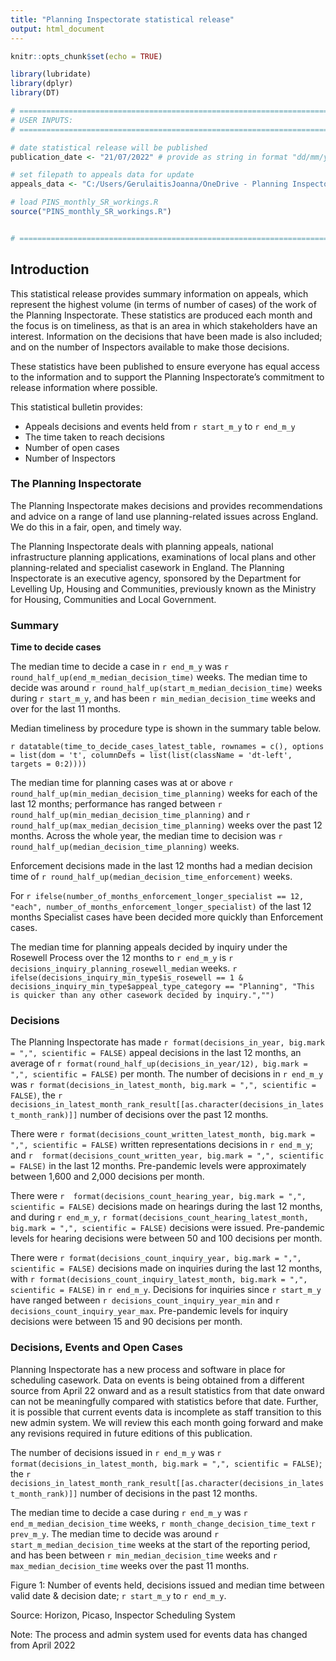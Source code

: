 ---
title: "Planning Inspectorate statistical release"
output: html_document
---

```{r setup, include=FALSE}
knitr::opts_chunk$set(echo = TRUE)

library(lubridate)
library(dplyr)
library(DT)

# ==============================================================================
# USER INPUTS:
# ==============================================================================

# date statistical release will be published
publication_date <- "21/07/2022" # provide as string in format "dd/mm/yyyy"

# set filepath to appeals data for update
appeals_data <- "C:/Users/GerulaitisJoanna/OneDrive - Planning Inspectorate/Admin/Data_Analysis/to_june_2022_appeals.csv"

# load PINS_monthly_SR_workings.R
source("PINS_monthly_SR_workings.R")


# ==============================================================================


```


## Introduction

This statistical release provides summary information on appeals, which represent the highest volume (in terms of number of cases) of the work of the Planning Inspectorate.
These statistics are produced each month and the focus is on timeliness, as that is an area in which stakeholders have an interest. Information on the decisions that have been made is also included; and on the number of Inspectors available to make those decisions.

These statistics have been published to ensure everyone has equal access to the information and to support the Planning Inspectorate’s commitment to release information where possible.

This statistical bulletin provides:

* Appeals decisions and events held from `r start_m_y` to `r end_m_y`
* The time taken to reach decisions
* Number of open cases
* Number of Inspectors

### The Planning Inspectorate

The Planning Inspectorate makes decisions and provides recommendations and advice on a range of land use planning-related issues across England. We do this in a fair, open, and timely way.

The Planning Inspectorate deals with planning appeals, national infrastructure planning applications, examinations of local plans and other planning-related and specialist casework in England. The Planning Inspectorate is an executive agency, sponsored by the Department for Levelling Up, Housing and Communities, previously known as the Ministry for Housing, Communities and Local Government.

### Summary

**Time to decide cases**

The median time to decide a case in `r end_m_y` was `r round_half_up(end_m_median_decision_time)` weeks. The median time to decide was around `r round_half_up(start_m_median_decision_time)` weeks during `r start_m_y`, and has been `r min_median_decision_time` weeks and over for the last 11 months.

Median timeliness by procedure type is shown in the summary table below.

`r datatable(time_to_decide_cases_latest_table, rownames = c(), options = list(dom = 't', columnDefs = list(list(className = 'dt-left', targets = 0:2))))`

The median time for planning cases was at or above `r round_half_up(min_median_decision_time_planning)` weeks for each of the last 12 months; performance has ranged between `r round_half_up(min_median_decision_time_planning)` and `r round_half_up(max_median_decision_time_planning)` weeks over the past 12 months. Across the whole year, the median time to decision was `r round_half_up(median_decision_time_planning)` weeks.

Enforcement decisions made in the last 12 months had a median decision time of `r round_half_up(median_decision_time_enforcement)` weeks.

For `r ifelse(number_of_months_enforcement_longer_specialist == 12, "each", number_of_months_enforcement_longer_specialist) ` of the last 12 months Specialist cases have been decided more quickly than Enforcement cases.

The median time for planning appeals decided by inquiry under the Rosewell Process over the 12 months to `r end_m_y` is `r decisions_inquiry_planning_rosewell_median` weeks. `r ifelse(decisions_inquiry_min_type$is_rosewell == 1 & decisions_inquiry_min_type$appeal_type_category == "Planning", "This is quicker than any other casework decided by inquiry.","")`

### Decisions
The Planning Inspectorate has made `r format(decisions_in_year, big.mark = ",", scientific = FALSE) ` appeal decisions in the last 12 months, an average of `r format(round_half_up(decisions_in_year/12), big.mark = ",", scientific = FALSE)` per month. The number of decisions in `r end_m_y` was `r format(decisions_in_latest_month, big.mark = ",", scientific = FALSE)`, the `r decisions_in_latest_month_rank_result[[as.character(decisions_in_latest_month_rank)]]` number of decisions over the past 12 months.

There were `r format(decisions_count_written_latest_month, big.mark = ",", scientific = FALSE)` written representations decisions in `r end_m_y`; and `r  format(decisions_count_written_year, big.mark = ",", scientific = FALSE)` in the last 12 months. Pre-pandemic levels were approximately between 1,600 and 2,000 decisions per month. 

There were `r  format(decisions_count_hearing_year, big.mark = ",", scientific = FALSE)` decisions made on hearings during the last 12 months, and during `r end_m_y`, `r format(decisions_count_hearing_latest_month, big.mark = ",", scientific = FALSE)` decisions were issued. Pre-pandemic levels for hearing decisions were between 50 and 100 decisions per month.

There were `r format(decisions_count_inquiry_year, big.mark = ",", scientific = FALSE)` decisions made on inquiries during the last 12 months, with `r format(decisions_count_inquiry_latest_month, big.mark = ",", scientific = FALSE)` in `r end_m_y`. Decisions for inquiries since `r start_m_y` have ranged between `r decisions_count_inquiry_year_min` and `r decisions_count_inquiry_year_max`. Pre-pandemic levels for inquiry decisions were between 15 and 90 decisions per month.

<!-- Planning Inspectors -->
<!-- There were 371 Planning Inspectors employed by the Inspectorate in June 2022 with a full-time equivalent of 332. -->

### Decisions, Events and Open Cases
Planning Inspectorate has a new process and software in place for scheduling casework. Data on events is being obtained from a different source from April 22 onward and as a result statistics from that date onward can not be meaningfully compared with statistics before that date. Further, it is possible that current events data is incomplete as staff transition to this new admin system. We will review this each month going forward and make any revisions required in future editions of this publication.

The number of decisions issued in `r end_m_y` was `r format(decisions_in_latest_month, big.mark = ",", scientific = FALSE)`; the `r decisions_in_latest_month_rank_result[[as.character(decisions_in_latest_month_rank)]]` number of decisions in the past 12 months.

<!-- The number of events recorded for `r end_m_y` was X, the average number of events per month of the past 12 months was X. -->

The median time to decide a case during `r end_m_y` was `r end_m_median_decision_time` weeks, `r month_change_decision_time_text` `r prev_m_y`. The median time to decide was around `r start_m_median_decision_time` weeks at the start of the reporting period, and has been between `r min_median_decision_time` weeks and `r max_median_decision_time` weeks over the past 11 months. 

Figure 1: Number of events held, decisions issued and median time between valid date & decision date; `r start_m_y` to `r end_m_y`.

<!-- "" -->
Source: Horizon, Picaso, Inspector Scheduling System

Note: The process and admin system used for events data has changed from April 2022

<!-- Table 1: Number of events held, decisions issued and median time between valid date & decision date; July 2021 to June 2022. -->

<!-- Note: This table includes revisions to previously published data. Please see Annex D for further information -->

<!-- Month	Jul-21	Aug-21	Sep-21	Oct-21	Nov-21	Dec-21	Jan-22	Feb-22	Mar-22	Apr-22	May-22	Jun-22	Total -->
<!-- Events Held	1,197	1,117	1,345	1,130	1,556	939	1,427	1,637	1,580	1,042	1,319	1,237	15,526 -->
<!-- Decisions	1,303	1,211	1,545	1,236	1,555	1,483	1,365	1,666	1,913	1,257	1,414	1,198	17,146 -->
<!-- Median	21.3	23.9	24.3	26.4	25.4	25.4	26.9	24.7	24.9	25.7	28.0	26.9	25.3 -->
<!-- Source: Horizon, Picaso, Inspector Scheduling System. -->

<!-- Over recent months PINS has transitioned to a new system for scheduling casework and changed the way that specialist casework records are kept, bringing them in line with other casetype records. This has resulted in approximately 200 extra cases being included in our open case counts from February 2022. -->

<!-- Note – The number of cases closed is higher than the number of decisions, as it includes cases where an appeal is withdrawn, notice is withdrawn, or the appeal is turned away. -->

<!-- Figure 2: Number of cases received, closed and open; July 2021 to June 2022 -->

<!-- "" -->
<!-- Source: Horizon and Picaso -->

<!-- Note 1: there is a known anomaly that means that the number of open cases does not exactly follow the volumes of cases closed or received (for example the number of open cases can increase between months even though the number closed exceeded the number received). The main reasons for this have been identified and are detailed in the Background Quality Report. The inspectorate are Investigating how to introduce new processes to improve the quality of this data which once complete may result in revisions to the number of open cases. -->

<!-- Note 2: Additional specialist casetypes are included in open case counts from February 2022 -->

<!-- Note 3: This chart shows data that has been corrected since the previous release. See Annex D for more detail. -->

<!-- Table 2: Number of cases received, closed and open; July 2021 to June 2022 -->

<!-- Note 1: This table includes revisions to previously published data. Please see Annex D for further information -->

<!-- Note 2: Additional specialist casetypes are included in open case counts from February 2022 -->

<!-- Month	Jul-21	Aug-21	Sep-21	Oct-21	Nov-21	Dec-21	Jan-22	Feb-22	Mar-22	Apr-22	May-22	Jun-22	Total -->
<!-- Received	1,774	1,785	1,824	1,763	1,943	1,755	1,706	1,714	1,824	1,635	1,962	1,715	21,400 -->
<!-- Closed	1,491	1,356	1,731	1,422	1,780	1,684	1,545	1,881	2,161	1,428	1,646	1,404	19,529 -->
<!-- Open All Cases	11894	12428	12475	12775	12913	13047	13242	13294	12976	13185	13503	13892	  -->
<!-- Source: Horizon and Picaso -->

<!-- Note: This table includes data that has been corrected since the previous release. See Annex D for more detail. -->

<!-- ## 1.3 Number of Decisions -->
<!-- The Planning Inspectorate has made 17,146 appeal decisions in the last 12 months. There were 1,198 cases decided in June 2022 which is less than the 12 month average of 1,429 per month. Table 3 below shows the monthly breakdown with fewer decisions for the months of July, August, October, April and June. -->

<!-- Table 3: Appeal Decisions; July 2021 to June 2022 -->

<!-- Month	Jul-21	Aug-21	Sep-21	Oct-21	Nov-21	Dec-21	Jan-22	Feb-22	Mar-22	Apr-22	May-22	Jun-22	Total -->
<!-- Decisions	1,303	1,211	1,545	1,236	1,555	1,483	1,365	1,666	1,913	1,257	1,414	1,198	17,146 -->
<!-- Source: Horizon and Picaso -->

<!-- Figure 3 – Appeal Decisions; July 2021 to June 2022 -->

<!-- "" -->
<!-- Source: Horizon and Picaso -->

<!-- Decisions by procedure and case type -->
<!-- Planning Inspectors work on a broader range of work than the appeals featured in this Release. For example, they also work on examining Nationally Significant Infrastructure Project applications, Local Plans , Compulsory Purchase Order applications and many other specialist licencing/application types. -->

<!-- Table 4 below gives the numbers of appeal decisions made broken down by whether the case was dealt with by written representations, hearings, or inquiries. -->

<!-- The large majority of decisions over the past 12 months (16,042) were made on written representations. This is ninety four percent of all appeal decisions made. Table 4 shows that written representation decisions has varied from around 1,100 to over 1,800 per month over the past 12 months. (Pre-pandemic levels being between approximately 1,600 and 2,000 decisions per month). There were 1,112 decisions in June 2022. -->

<!-- There were 637 decisions made on hearings during the last 12 months, the monthly average being 53. During June 2022 52 decisions were issued. Pre-pandemic levels for hearing decisions were between 50 and 100 decisions per month. In June 2022 34 decisions were made for inquiries. Decisions for inquiries since June 2021 have ranged between 18 and 60. Pre-pandemic levels for inquiry decisions were between 15 and 90 decisions per month. -->

<!-- Table 4: Appeal Decisions by Procedure and Casework Category; July 2021 to June 2022 -->

<!-- Month	Jul-21	Aug-21	Sep-21	Oct-21	Nov-21	Dec-21	Jan-22	Feb-22	Mar-22	Apr-22	May-22	Jun-22	Total -->
<!-- Written Representations	1,201	1,104	1,475	1,186	1,457	1,398	1,250	1,594	1,816	1,158	1,291	1,112	16,042 -->
<!-- Hearings	65	51	40	32	47	53	55	37	51	67	87	52	637 -->
<!-- Inquiries	37	56	30	18	51	32	60	35	46	32	36	34	467 -->
<!-- Total	1,303	1,211	1,545	1,236	1,555	1,483	1,365	1,666	1,913	1,257	1,414	1,198	17,146 -->
<!-- Month	Jul-21	Aug-21	Sep-21	Oct-21	Nov-21	Dec-21	Jan-22	Feb-22	Mar-22	Apr-22	May-22	Jun-22	Total -->
<!-- Planning	1,077	969	1,365	1,033	1,330	1,262	1,108	1,412	1,611	987	1,151	1,014	14,319 -->
<!-- Enforcement	179	187	148	153	193	160	208	220	254	174	214	138	2,228 -->
<!-- Specialist	47	55	32	50	32	61	49	34	48	96	49	46	599 -->
<!-- Total	1,303	1,211	1,545	1,236	1,555	1,483	1,365	1,666	1,913	1,257	1,414	1,198	17,146 -->
<!-- Source: Horizon and Picaso. -->

<!-- What are Planning cases? The Planning category includes s78 planning appeals, householder appeals, commercial appeals, listed building consent appeals, advertisement appeals, s106 planning obligation appeals and Called In Planning Applications. -->

<!-- What are Enforcement cases? Enforcement covers enforcement appeals (i.e., appeals against the issue of an enforcement notice by a local planning authority), enforcement listed building notice appeals and lawful development certificate appeals. -->

<!-- What are Specialist cases? This category covers a wide range of different types of casework including Common Land, Environment, Purchase Notice, Rights of Way orders (including Schedule 14 cases), Tree Preservation Orders, Hedgerows and High Hedges cases. -->

<!-- The large majority of cases decided in the past 12 months were planning (14,319). This is about eighty-four per cent of all appeal decisions made. There were 2,228 enforcement decisions and 599 specialist decisions. These totals are also shown in Table 4 above and Figure 4 below. -->

<!-- Trends for planning decisions show similar patterns to written representations. The average number of enforcement decisions over the past 12 months was 186. March 22 had the most enforcement decisions of the last 12 months. Specialist casework figures continue to vary each month, from a low of 32 in September and November 2021 to a high of 96 in April 2022. The high number of cases decided in April was partly attributable to a large group of linked cases that were responded to at the same time. -->

<!-- Figure 4 – Appeal Decisions by Procedure and Casework Category; July 2021 to June 2022 -->

<!-- Appeals by Procedure -->

<!-- "" -->
<!-- Appeals by Casework Type -->

<!-- "" -->
<!-- Source: Horizon and Picaso -->

<!-- ## 1.4 Decision timeliness -->
<!-- It is important for people to know how long an appeal is going to take, so that they can make plans and decisions based on this information. This section covers the timeliness of decisions (i.e., how long it takes to make a decision) across appeal casework. In addition to an overall measure, timeliness is analysed by procedure type and casework category, as timeliness varies a great deal depending on these characteristics. -->

<!-- Table 5 below shows that the median time to make a decision, across all cases in the last 12 months, was 25 weeks. Figure 5 shows the median has been above 21 weeks for the last 12 months. -->

<!-- How is timeliness measured? -->

<!-- The time to make a decision is measured from the time the Inspectorate have enough information for the case to proceed (it is deemed ‘valid’) to the time a decision letter is issued. A large majority of cases are ‘validated’ (the difference between the date the appeal is received, and the validation process being completed) in a week or less. -->

<!-- The decisions made in a given month will include those that started many months before, and thus do not give an accurate indication of how long decisions submitted, or deemed ‘valid’ in that month, will take. -->

<!-- Table 5 also shows the mean time for the last 12 months is 31 weeks. Each month the median is less than the mean, due to the relatively small number of very long cases. Also included in the table is the standard deviation of decision timeliness. The standard deviation – a measure of variation – varies throughout the year with no clear trend -->

<!-- What are median, mean and standard deviation? -->

<!-- Measure	Definition -->
<!-- Mean	The total time taken divided by the number of cases. Also referred to as the ‘average’. A measure of how long each case would take, if the total time taken was spread evenly across all cases. -->
<!-- Median	This is the time taken by the ‘middle’ case if all cases were sorted from quickest to longest -->
<!-- Standard deviation	This is a measure of variability or spread. It is calculated by examining how much each value differs from the mean. A higher standard deviation means the individual decision times vary more widely around the mean. A lower standard deviation would demonstrate greater consistency in the Planning Inspectorate’s decision timeliness. -->
<!-- Table 5: Median, mean and Standard Deviation of Time to Decision; July 2021 to June 2022 -->

<!-- Month	Jul-21	Aug-21	Sep-21	Oct-21	Nov-21	Dec-21	Jan-22	Feb-22	Mar-22	Apr-22	May-22	Jun-22	Total -->
<!-- Valid to Decision (median weeks)	21.3	23.9	24.3	26.4	25.4	25.4	26.9	24.7	24.9	25.7	28.0	26.9	25.3 -->
<!-- Valid to Decision (mean weeks)	27.3	31.0	28.6	31.0	30.6	29.4	31.8	28.4	30.5	31.3	36.2	32.7	30.6 -->
<!-- Standard Deviation (weeks)	18.5	23.3	16.7	19.0	21.3	17.7	22.0	17.6	23.9	24.8	31.2	25.1	22.1 -->
<!-- Source: Horizon and Picaso -->

<!-- Figure 5: Median and mean Time to Decision; July 2021 to June 2021 -->

<!-- "" -->
<!-- Source: Horizon and Picasso -->

<!-- Procedure Type -->
<!-- Table 6 below shows decision timeliness broken down by the procedure type. Hearings and inquires take longer than written representations – both types take more than twice as long on average across the last 12 months. Because 19 of every 20 cases are by written representation, the timeliness measures for written representations are similar to the measure across all cases. -->

<!-- Where a small number of cases has been decided, the average timeliness (whether mean or median) is less meaningful as a measure than where there are many cases. Those noted in the table caption below should be treated with caution as there are fewer than 20 cases decided. -->

<!-- Median times are less affected by large values than mean times, so are the focus of this commentary. The median time for written representations over the 12 months to June 2022 is 24 weeks; the last nine months have longer median time to decision than the previous three months. The median time for inquiries over the 12 months to May 2022 is 54 weeks. -->

<!-- Table 6: Mean and Median Time to Decision, with Standard Deviation, by Procedure; July 2021 to June 2022 -->

<!-- Note 1: where the number of decisions issued is fewer than 20, the measures mean, median and standard deviation are less meaningful. This applies to the number of inquiries in October 2021. -->

<!-- Measure	Procedure	Jul-21	Aug-21	Sep-21	Oct-21	Nov-21	Dec-21	Jan-22	Feb-22	Mar-22	Apr-22	May-22	Jun-22	Total -->
<!-- Valid to decision (median weeks)	Written Representations	20.4	23.0	23.6	25.9	24.4	24.9	25.4	24.1	24.2	24.4	27.0	26.1	24.3 -->
<!-- Valid to decision (median weeks)	Hearings	43.6	43.9	50.4	53.6	47.9	53.1	64.1	45.7	52.9	108.3	94.0	59.1	55.7 -->
<!-- Valid to decision (median weeks)	Inquiries	79.0	95.0	35.6	50.4	84.9	40.6	90.9	57.3	42.1	40.4	44.2	39.4	53.6 -->
<!-- Valid to decision (median weeks)	All Cases	21.3	23.9	24.3	26.4	25.4	25.4	26.9	24.7	24.9	25.7	28.0	26.9	25.3 -->
<!-- Valid to decision (mean weeks)	Written Representations	24.5	27.2	27.3	29.6	27.9	27.7	28.1	27.0	28.9	27.3	30.4	29.6	27.9 -->
<!-- Valid to decision (mean weeks)	Hearings	50.0	49.8	57.1	57.2	60.8	61.2	75.7	57.5	60.6	89.1	113.6	87.4	71.9 -->
<!-- Valid to decision (mean weeks)	Inquiries	77.5	87.7	56.5	77.6	82.3	47.3	69.4	60.7	60.7	57.2	55.8	49.8	66.8 -->
<!-- Valid to decision (mean weeks)	All Cases	27.3	31.0	28.6	31.0	30.6	29.4	31.8	28.4	30.5	31.3	36.2	32.7	30.6 -->
<!-- Standard Deviation (weeks)	Written Representations	13.3	16.0	14.0	16.4	15.5	15.0	15.3	15.1	21.9	17.2	18.3	17.1	16.6 -->
<!-- Standard Deviation (weeks)	Hearings	19.8	27.5	27.5	22.9	38.6	32.0	43.8	33.1	27.3	38.3	59.8	62.7	45.4 -->
<!-- Standard Deviation (weeks)	Inquiries	43.8	47.1	40.8	50.9	43.8	30.0	30.5	35.4	45.8	45.6	37.2	36.3	42.8 -->
<!-- Standard Deviation (weeks)	All Cases	18.5	23.3	16.7	19.0	21.3	17.7	22.0	17.6	23.9	24.8	31.2	25.1	22.1 -->
<!-- Decisions	Written Representations	1,201	1,104	1,475	1,186	1,457	1,398	1,250	1,594	1,816	1,158	1,291	1,112	16,042 -->
<!-- Decisions	Hearings	65	51	40	32	47	53	55	37	51	67	87	52	637 -->
<!-- Decisions	Inquiries	37	56	30	18	51	32	60	35	46	32	36	34	467 -->
<!-- Decisions	Total	1,303	1,211	1,545	1,236	1,555	1,483	1,365	1,666	1,913	1,257	1,414	1,198	17,146 -->
<!-- Source: Horizon and Picaso. -->

<!-- The standard deviation information indicates that for all three procedures, there is considerable variation, meaning times are widely spread about the mean. For written representations, the amount of variation has been quite stable over recent months, whereas hearings and enquiries have experienced considerable month to month changes in the spread of decision times. -->

<!-- Casework Category -->
<!-- The nature of the cases the Planning Inspectorate deal with varies widely and several factors play a part in determining how long it takes to make a decision. One such factor is the type of casework. Table 7 below shows the time taken to decide, in planning cases, in enforcement cases, and in specialist cases, as does Figure 6. -->

<!-- The median time to decision for planning cases (there are many more of these decisions than in the other categories) is lower than for enforcement cases; and less variable than the times for specialist cases. Table 7 and Figure 6 show the median time for planning cases was above 20 weeks for the last 12 months; and ranged between 23 and 27 weeks. Across the 12 month period, the median time to decision is 24 weeks for these cases. -->

<!-- Table 7: Decisions, Mean, Median and Standard Deviation of Time to Decision – Planning, Enforcement, Specialist Cases; July 2021 to June 2022 -->

<!-- Appeal Type	Measure	Jul-21	Aug-21	Sep-21	Oct-21	Nov-21	Dec-21	Jan-22	Feb-22	Mar-22	Apr-22	May-22	Jun-22	Total -->
<!-- Planning Cases	Valid to decision (median wks)	20.4	23.0	23.6	25.3	24.6	24.6	25.2	24.2	23.6	25.0	27.0	26.0	24.3 -->
<!-- Planning Cases	Valid to decision (mean wks)	24.4	26.2	26.9	28.3	27.2	26.8	28.1	26.3	25.8	26.7	30.3	29.1	27.1 -->
<!-- Planning Cases	Standard deviation of decision (weeks)	13.7	14.7	13.5	13.6	14.1	13.7	16.2	13.9	15.1	15.3	21.6	17.8	15.4 -->
<!-- Enforcement Cases	Valid to decision (median wks)	32.3	41.6	33.2	34.0	39.9	39.1	37.5	31.1	44.4	48.0	57.8	40.9	39.0 -->
<!-- Enforcement Cases	Valid to decision (mean wks)	42.7	54.5	40.7	43.6	53.5	45.0	49.5	39.9	57.3	59.7	66.9	56.3	51.2 -->
<!-- Enforcement Cases	Standard deviation of decision (weeks)	29.4	38.3	26.3	30.2	37.6	26.4	32.4	26.7	39.9	40.8	50.1	47.0	37.4 -->
<!-- Specialist Cases	Valid to decision (median wks)	22.4	17.7	27.7	32.1	19.7	27.1	29.4	25.4	27.2	12.7	27.3	27.9	24.9 -->
<!-- Specialist Cases	Valid to decision (mean wks)	33.6	34.4	46.8	48.9	36.4	40.8	41.6	40.5	46.7	27.4	40.4	40.4	38.7 -->
<!-- Specialist Cases	Standard deviation of decision (weeks)	27.1	29.6	35.7	36.6	40.7	32.5	37.0	37.8	45.5	30.0	34.8	27.5	34.8 -->
<!-- Source: Horizon and Picaso. -->

<!-- Annex A gives information on median and mean time to decision, with standard deviation, for the three procedure types, split by planning, enforcement, and specialist casework categories. -->

<!-- Enforcement decisions made in the last 12 months had a median decision time of 39 weeks. -->

<!-- There are considerably fewer specialist cases which means results are more liable to be distorted by extreme values. Looking at the annual measures, the median time to decision for specialist decisions have been shorter than enforcement decisions, and similar to the median for planning decisions. Throughout the period shown, specialist cases have been decided quicker than enforcement. -->

<!-- Figure 6 – Median Time to Decision by Casework Category: July 2021 to June 2022 -->

<!-- "" -->
<!-- Source: Horizon and Picaso -->

<!-- Note that the Inspectorate publishes each month, information on the mean and median times from valid to decision, for selected appeal types. The information published also breaks down the time for each stage of the process. See Annex B for further details. -->

<!-- Planning Inquiry Decisions -->
<!-- For planning appeals decided by the inquiry process, The Planning Inspectorate has been implementing recommendations from the Rosewell review. -->

<!-- The median time for inquiries under Rosewell process over the 12 months to June 2022 is 31 weeks and the median time to decision for May 2022 was 31 weeks. -->

<!-- Table 8: Decisions, Mean and Median Time to Decision, Planning Inquiry Cases under Rosewell Process; July 2021 to June 2022 -->

<!-- Note 1: where there are fewer than 20 decisions, the measures mean, median and standard deviation are less meaningful. -->

<!-- Measure	Jul-21	Aug-21	Sep-21	Oct-21	Nov-21	Dec-21	Jan-22	Feb-22	Mar-22	Apr-22	May-22	Jun-22	Total -->
<!-- Decisions	11	13	19	8	19	14	21	23	22	15	25	22	212 -->
<!-- Median (weeks)	29.1	25.1	26.9	43.2	28.6	27.4	31.9	42.1	30.0	33.6	30.6	30.9	30.7 -->
<!-- Mean (weeks)	32.0	39.6	30.5	40.0	36.8	29.2	37.8	47.0	35.5	36.0	40.0	31.6	36.6 -->
<!-- St. Dev. (weeks)	 12.0	 44.5	 10.7	 13.5	 18.7	 8.5	 19.6	 19.7	 14.2	 13.3	 20.5	 11.4	 19.6 -->
<!-- Source: Horizon -->

<!-- Most inquiry decisions now being issued are under the revised ‘Rosewell’ process but some inquiries, for example those that are linked together with associated enforcement cases, do not follow the Rosewell process. -->

<!-- Table 9: Decisions, Planning Inquiry Cases under non-Rosewell Process; July 2021 to June 2022 -->

<!-- Month	Jul-21	Aug-21	Sep-21	Oct-21	Nov-21	Dec-21	Jan-22	Feb-22	Mar-22	Apr-22	May-22	Jun-22	Total -->
<!-- Decisions	2	3	1	0	0	3	2	0	3	3	1	1	19 -->
<!-- Source: Horizon -->

<!-- Figure 7 below shows the mean and median time to decision for planning inquiry cases under the Rosewell process. -->

<!-- Figure 7: Mean and Median Time to Decision, Rosewell Inquiry Process; July 2021 to June 2022 -->

<!-- "" -->
<!-- Source: Horizon -->

<!-- ## 1.5 Open Cases -->
<!-- At the end of June 2022, the Planning Inspectorate had almost thirteen thousand nine hundren open cases (13,892). This is higher than the previous month; the number of open cases has been rising through the year. More information on the number of open cases, and how it has changed over the past 12 months, is in Table 2 and Figure 2 above. -->

<!-- The open cases comprised of 12,054 cases being handled through written representations; 984 through hearings; and 737 through inquiries. This is not the number of ‘live’ hearings and inquiries since it includes cases where the event (hearing or inquiry) has yet to start, as well as those where the event has finished but the decision has yet to be issued. -->

<!-- For each procedure type, there are more cases with an event yet to start, than at any other stage in the process. Event refers to either a site visit, hearing, or inquiry. -->

<!-- Stage	Written Representations	Hearings	Inquiries	Total -->
<!-- Cases received but yet to be deemed valid	1,361	90	6	1,458 -->
<!-- Cases deemed valid but yet to ‘start’	2,671	112	86	2,950 -->
<!-- Case started but event (site visit/hearing/inquiry) has not yet happened	7,209	666	524	8,415 -->
<!-- Event has happened/started  but decision not yet issued	813	116	121	1,069 -->
<!-- Total	12,054	984	737	13,892 -->
<!-- Source: Horizon -->

<!-- Note there are 117 cases that have no procedure type recorded (see Background Quality Report for more detail) These are included in the total but excluded from the breakdown by procedure. -->

<!-- Data note 1 - the count of open cases from December 2020 onwards has been revised to include some specialist casework types that were previously excluded: High Hedge (HH), Hedgerow (HGW) and Tree Preservation Order (TPO). -->

<!-- Data note 2 – there is a known anomaly that means that the number of open cases does not exactly follow the volumes of cases closed or received (for example the number of open cases can increase between months even though the number closed exceeded the number received). The main reasons for this have been identified and are detailed in the Background Quality Report. The inspectorate are Investigating how to introduce new processes to improve the quality of this data which once complete may result in revisions to the number of open cases. -->

<!-- 1.6 Inspectors -->
<!-- Table 11 below shows the number of inspectors in the Planning Inspectorate in each month from July 2021 to June 2022 . This includes headcount (i.e. the number of different individuals) and full-time equivalents (FTE) where those working part time are counted in proportion with their contracted hours. There were 371 Planning Inspectors employed by the Inspectorate in June 2022 – with a full-time equivalent of 332. -->

<!-- Table 11: Planning Inspectors – Headcount and FTE; July 2021 to June 2022 -->

<!-- (at end of month) -->

<!-- Month	Jul-21	Aug-21	Sep-21	Oct-21	Nov-21	Dec-21	Jan-22	Feb-22	Mar-22	Apr-22	May-22	Jun-22 -->
<!-- Headcount	347	346	345	351	360	361	360	357	357	355	365	371 -->
<!-- FTE	308.4	307.8	306.6	314.0	323.2	322.8	320.9	318.9	319.1	316.6	325.9	331.5 -->
<!-- As above, Planning Inspectors work on a broader range of work than the appeals featured in this Release. Please note that data on Planning Inspectors is only applicable to salaried employees (it does not include fixed term contract Inspectors or non-salaried Inspectors). -->

<!-- ## 1.7 Revisions to previous release -->
<!-- Data in the previous statistical release may have changed between being published last month and what is shown this month. Where changes have occurred (the volume numbers have changed by more than five, or the timeliness measures have changed by greater than 0.5 weeks) the tables in this release give the most recent figures. Information about which tables this applies to, can be found in Annex D and the separate Background Quality Report. -->

<!-- ## 1.8 Quarterly Statistics -->
<!-- The Inspectorate has also published a series of tables of quarterly data. The quarterly statistics differ from the monthly statistical release. Some of the data published is on casework types that The Planning Inspectorate deals with, that are larger in scale but smaller in volume. The best examples of this are Nationally Significant Infrastructure Projects and Local Plans, where volumes never go into the hundreds, and the time between submission to report issue can be over a year. Other data breaks appeals down into more detail than in the monthly totals. This data has been published on a quarterly basis for many years as management information. -->

<!-- Appeals against refusal of Planning Permission (Section 78 appeals) -->
<!-- The largest volume of casework dealt with by the Planning Inspectorate are appeals against refusal of Planning Permission, which are made under section 78 of the Town and Country Planning Act 1990. The analysis below deals with just this casework type although figures for other casework types can be found in the published quarterly statistics. -->

<!-- Number of appeals received compared to decisions issued. -->
<!-- In the last twelve months, July 2021 to June 2022, there have been 10,934 Section 78 planning appeals (s78) received, compared to 10,804 for the period July 2020 to June 2021. -->

<!-- In the last five complete financial years (April 2017 to March 2022) the highest level of quarterly receipts (3,684) occurred in October to December 2017 and the highest number of decisions (3,705) was in July to September 2019. Over the past year the average number of receipts per quarter was 2,734 and the average number of decisions per quarter was 2,172. -->

<!-- The number of appeals received in the first quarter of 2022/23 (2,844) was 10.2% higher than the same period in 2021/22. Appeal receipts since the pandemic started average around 2,705 per quarter (April 20 to June 22). -->

<!-- Figure 8: Number of s78 Planning appeals receipts and decision, 2017/18 to 2022/23, by quarter -->

<!-- "" -->
<!-- Source: Horizon & Picaso. Full published data in Tables 2.1 and Table 2.4. -->

<!-- See Annex E, Table A, for full data table. -->

<!-- The number of decisions being issued in the first quarter of 2022/23, April to June, was 11% less than the previous quarter and 12% less than the corresponding quarter last year. -->

<!-- Appeals Allowed -->

<!-- The percentage of Section 78 planning appeals that were allowed in the latest quarter was 29%, the same as the previous quarter. Over the past 4 quarters the percentage of appeals allowed has been 28% or 29% each quarter. -->

<!-- The overall percentage allowed is heavily influenced by the number of written representations appeals allowed, as this procedure type contributes by far the greatest number of decisions each year. There has been slightly more variation in the percentage allowed for hearings and inquiries. See Figure 11 below for further details. -->

<!-- Figure 9: S78 planning appeals, percentage allowed, 2017/18 to 2022/23, by quarter -->

<!-- "" -->
<!-- Source: Horizon & Picaso. Full published data in Table 2.4 s78 planning appeals decided. -->

<!-- See Annex E, Table B, for full data table -->

<!-- Figure 10: S78 planning appeals, percentage allowed by procedure type, 2017/18 to 2022/23, by quarter -->

<!-- "" -->
<!-- Source: Horizon & Picaso. Full published data in Table 2.4 s78 planning appeals decided. -->

<!-- See Annex E, Table B, for full data table -->

<!-- Figure 11: S78 planning appeals, number of appeals allowed, 2017/18 to 2022/23, by quarter -->


<!-- Source: Horizon & Picaso. Full published data in Table 2.4 s78 planning appeals decided. -->

<!-- See Annex E, Table C, for full data table -->

<!-- ## 1.9 Annex A, Median and mean time for decision, with standard deviations, for planning, enforcement and specialist casework -->
<!-- Planning -->

<!-- Note: where there are fewer than 20 decisions, the measures mean, median and standard deviation are less meaningful: The number of decisions issued during, July, August, October, November and December 2021 and April 2022 were fewer than 20. -->

<!-- Planning	Measure	Jul-21	Aug-21	Sep-21	Oct-21	Nov-21	Dec-21	Jan-22	Feb-22	Mar-22	Apr-22	May-22	Jun-22	Total -->
<!-- Written Representations	Decisions	1,021	916	1,323	1,000	1,274	1,204	1,052	1,359	1,550	936	1,082	954	13,671 -->
<!-- Written Representations	Median Average Weeks	19.7	22.4	23.1	25.0	24.1	24.2	24.6	23.9	23.1	24.3	26.4	25.3	23.9 -->
<!-- Written Representations	Mean Average Weeks	23.3	25.2	26.2	27.5	26.3	25.8	26.4	25.4	25.0	25.2	27.6	27.6	25.9 -->
<!-- Written Representations	Standard Deviation Weeks	11.3	12.0	12.3	12.7	12.0	11.5	12.4	12.5	14.3	12.3	13.7	14.5	12.8 -->
<!-- Hearings	Decisions	43	37	22	25	37	41	33	30	36	33	43	37	417 -->
<!-- Hearings	Median Average Weeks	42.0	37.4	50.4	54.3	45.9	49.4	55.9	43.6	48.8	52.7	61.4	51.1	48.9 -->
<!-- Hearings	Mean Average Weeks	42.7	41.3	54.7	54.7	54.3	56.7	70.7	51.5	52.8	63.0	90.0	66.4	58.6 -->
<!-- Hearings	Standard Deviation Weeks	16.5	18.6	24.0	20.6	34.1	29.7	39.0	27.0	20.0	34.7	58.4	41.6	36.0 -->
<!-- Inquiries	Decisions	13	16	20	8	19	17	23	23	25	18	26	23	231 -->
<!-- Inquiries	Median Average Weeks	30.9	30.0	27.9	43.2	28.6	23.9	31.9	42.1	28.0	34.8	32.1	31.0	31.1 -->
<!-- Inquiries	Mean Average Weeks	53.5	50.3	36.6	40.0	36.8	29.1	41.0	47.0	35.6	37.7	43.6	33.2	40.0 -->
<!-- Inquiries	Standard Deviation Weeks	51.6	53.9	28.8	13.5	18.7	10.5	25.4	19.7	15.1	13.4	27.0	13.4	27.4 -->
<!-- All Cases	Decisions	1,077	969	1,365	1,033	1,330	1,262	1,108	1,412	1,611	987	1,151	1,014	14,319 -->
<!-- All Cases	Median Average Weeks	24.4	26.2	26.9	28.3	27.2	26.8	28.1	26.3	25.8	26.7	30.3	29.1	27.1 -->
<!-- All Cases	Mean Average Weeks	20.4	23.0	23.6	25.3	24.6	24.6	25.2	24.2	23.6	25.0	27.0	26.0	24.3 -->
<!-- All Cases	Standard Deviation Weeks	13.7	14.7	13.5	13.6	14.1	13.7	16.2	13.9	15.1	15.3	21.6	17.8	15.4 -->
<!-- The median time to decision for planning written representations was 1.1 weeks lower in June 2022 compared to May 2022. -->
<!-- The standard deviation of time to decision for planning written representations has varied between 11.3 weeks and 14.3 weeks over the past 12 months. -->
<!-- The median for planning hearings during June 2022 reduced by 10.3 weeks compared to May 2022 -->
<!-- The median for planning inquiries during June 2022 reduced by 1.2 weeks compared to May 2022 -->
<!-- Enforcement -->

<!-- Note: where there are fewer than 20 decisions, the measures mean, median and standard deviation are less meaningful. This applies to hearing decisions in all months other than July 2021 and April and May 2022; and to inquiry decisions in all months other than July, August and November 2021, and January 2022. -->

<!-- Enforcement	Measure	Jul-21	Aug-21	Sep-21	Oct-21	Nov-21	Dec-21	Jan-22	Feb-22	Mar-22	Apr-22	May-22	Jun-22	Total -->
<!-- Written Representations	Decisions	137	139	122	139	156	137	155	203	226	131	166	119	1,830 -->
<!-- Written Representations	Median Average Weeks	26.0	35.4	28.1	32.7	31.6	37.4	31.7	28.6	42.4	36.7	45.8	37.3	33.0 -->
<!-- Written Representations	Mean Average Weeks	32.2	40.0	33.8	38.7	42.1	41.5	37.2	36.6	54.8	44.8	47.9	43.1	41.7 -->
<!-- Written Representations	Standard Deviation Weeks	19.6	25.8	16.8	22.4	28.2	23.9	22.1	21.9	38.9	29.1	28.8	24.2	27.3 -->
<!-- Hearings	Decisions	22	11	18	7	9	10	19	6	11	31	41	11	196 -->
<!-- Hearings	Median Average Weeks	67.3	56.0	50.8	53.0	55.3	60.5	66.7	55.7	63.0	118.9	170.3	223.7	87.4 -->
<!-- Hearings	Mean Average Weeks	64.1	70.7	60.0	66.1	82.7	71.6	81.8	72.3	64.9	111.8	140.5	165.3	96.6 -->
<!-- Hearings	Standard Deviation Weeks	17.9	34.2	31.1	27.9	46.6	33.7	47.4	36.3	22.5	19.0	50.7	70.8	51.9 -->
<!-- Inquiries	Decisions	20	37	8	7	28	13	34	11	17	12	7	8	202 -->
<!-- Inquiries	Median Average Weeks	90.6	104.1	101.6	117.6	107.6	60.9	87.3	84.0	86.0	88.5	86.7	103.3	93.8 -->
<!-- Inquiries	Mean Average Weeks	92.9	122.3	94.5	147.4	118.3	48.0	90.9	71.9	58.3	49.3	78.0	96.1	90.9 -->
<!-- Inquiries	Standard Deviation Weeks	35.0	34.9	32.0	52.2	26.8	27.1	15.4	44.0	48.0	60.7	37.2	35.9	38.0 -->
<!-- All Cases	Decisions	179	187	148	153	193	160	208	220	254	174	214	138	2,228 -->
<!-- All Cases	Median Average Weeks	32.3	41.6	33.2	34.0	39.9	39.1	37.5	31.1	44.4	48.0	57.8	40.9	39.0 -->
<!-- All Cases	Mean Average Weeks	42.7	54.5	40.7	43.6	53.5	45.0	49.5	39.9	57.3	59.7	66.9	56.3	51.2 -->
<!-- All Cases	Standard Deviation Weeks	29.4	38.3	26.3	30.2	37.6	26.4	32.4	26.7	39.9	40.8	50.1	47.0	37.4 -->
<!-- The mean and median measures for enforcement written representation decisions show considerable variation month to month but no clear trend. The median for June 2022 reduced by 8.5 weeks compared to May 2022. -->
<!-- The time to decision for enforcement hearings and inquiries is generally more than twice the time for written representation decisions. The median for hearings during June was 223 weeks due to a linked redetermined case. -->
<!-- Enforcement hearings show variable trends for all three measures; mean, median and standard deviation. There are smaller numbers of decisions for this casework / procedure group that can influence these measures. -->
<!-- Enforcement inquiries are generally taking longer than they were a year ago. Also, this grouping can be disproportionately affected by cases that involve multiple linked appeals (for example multiple people served an enforcement notice by a local authority appeal to The Planning Inspectorate, each person appealing is treated as a separate appeal, but all appeals are decided in one decision letter by one Inspector). -->
<!-- Specialist -->

<!-- Note: where there are fewer than 20 decisions, the measures mean, median and standard deviation are less meaningful. This applies to all months’ hearings decisions; and all months’ inquiries decisions. -->

<!-- Note 2: This table includes revisions to previously published data. Please see Annex E for further information -->

<!-- Specialist	Measure	Jul-21	Aug-21	Sep-21	Oct-21	Nov-21	Dec-21	Jan-22	Feb-22	Mar-22	Apr-22	May-22	Jun-22	Total -->
<!-- Written Representations	Decisions	43	49	30	47	27	57	43	32	40	91	43	39	541 -->
<!-- Written Representations	Median Average Weeks	21.0	17.3	24.3	30.4	17.3	24.9	29.0	23.9	24.1	11.3	23.3	25.1	22.3 -->
<!-- Written Representations	Mean Average Weeks	28.3	28.6	44.9	46.6	21.3	36.1	35.0	34.4	32.4	23.2	33.5	37.8	32.7 -->
<!-- Written Representations	Standard Deviation Weeks	21.7	24.7	36.1	35.5	14.7	27.5	30.1	30.1	29.8	22.1	27.8	27.3	28.3 -->
<!-- Hearings	Decisions	0	3	0	0	1	2	3	1	4	3	3	4	24 -->
<!-- Hearings	Median Average Weeks	-	95.0	-	-	101.9	101.9	130.1	149.1	127.9	141.0	90.9	75.1	103.8 -->
<!-- Hearings	Mean Average Weeks	0.0	78.3	-	-	101.9	101.9	93.2	149.1	118.7	141.5	85.7	68.0	99.9 -->
<!-- Hearings	Standard Deviation Weeks	-	31.5	-	-	0.0	26.2	58.0	0.0	22.9	15.4	29.0	14.7	38.7 -->
<!-- Inquiries	Decisions	4	3	2	3	4	2	3	1	4	2	3	3	34 -->
<!-- Inquiries	Median Average Weeks	94.3	88.4	75.2	105.3	113.4	113.9	95.1	119.7	109.4	44.8	66.9	39.7	86.6 -->
<!-- Inquiries	Mean Average Weeks	90.2	84.6	75.2	84.7	121.7	113.9	84.0	119.7	110.0	44.8	89.4	34.9	88.5 -->
<!-- Inquiries	Standard Deviation Weeks	9.6	11.5	8.2	33.7	43.4	15.6	29.6	0.0	61.3	1.6	49.0	13.2	41.7 -->
<!-- All Cases	Decisions	47	55	32	50	32	61	49	34	48	96	49	46	599 -->
<!-- All Cases	Median Average Weeks	22.4	17.7	27.7	32.1	19.7	27.1	29.4	25.4	27.2	12.7	27.3	27.9	24.9 -->
<!-- All Cases	Mean Average Weeks	33.6	34.4	46.8	48.9	36.4	40.8	41.6	40.5	46.7	27.4	40.4	40.4	38.7 -->
<!-- All Cases	Standard Deviation Weeks	27.1	29.6	35.7	36.6	40.7	32.5	37.0	37.8	45.5	30.0	34.8	27.5	34.8 -->
<!-- The number of decisions for Specialist cases is low (see Table 4), and this makes it less easy to identify trends for Specialist cases decided by hearings and inquiries. -->
<!-- The highest volume of decisions is against Written Representations, and over the last 12 months the volume and time measures see variable trends. -->
<!-- The time to decision for specialist hearings and inquiries is generally more than twice the time for written representation decisions. -->
<!-- The median for time to specialist written representation decision varies between 11 weeks (April 22) and 30 weeks (October 21). -->
<!-- 1.10 Annex B - Detailed information on timeliness (June 2022) -->
<!-- The information below is published today on the number and length of decisions made in June 2022 : -->

<!-- Note: when there are fewer than 20 decisions the measures mean, median and standard deviation are less meaningful. This applies to the 11 appeals decided by Hearings and8 decided by Inquiry. -->

<!-- Procedure Type	Median (weeks)	Mean (weeks)	Decisions -->
<!-- Written Representations	28.0	30.6	627 -->
<!-- Hearings	51.1	67.2	35 -->
<!-- Inquiries	31.1	33.3	20 -->
<!-- Written Representations	16.5	20.3	258 -->
<!-- Written Representations	37.3	43.1	119 -->
<!-- Hearings	223.7	165.3	11 -->
<!-- Inquiries	96.1	103.3	8 -->
<!-- The smaller the number of decisions, the less helpful the mean and median are as measures for summarising performance. Particular care should be taken when there are fewer than twenty decisions. These are shaded grey in the table but have been provided for completeness and transparency. -->

<!-- The information published below shows the time taken for different stages of the appeals process: -->

<!-- Note: when there are fewer than 20 decisions the measures mean, median and standard deviation are less meaningful. -->

<!-- Measure	s78 Written Representations [Note 1]	s78 Hearings	s78 Inquiries	Householder appeals -->
<!-- Weeks between valid date & start date	 	 	 	  -->
<!-- Median (average)	11.7	14.3	2.3	2.3 -->
<!-- Mean (average)	11.5	19.2	3.5	3.7 -->
<!-- Cases that started in June 2022	715	70	29	385 -->
<!-- Weeks between start date & event date	 	 	 	  -->
<!-- Median (average)	11.7	14.6	16.0	9.9 -->
<!-- Mean (average)	14.1	28.2	20.4	11.5 -->
<!-- Cases where an event occurred during June 2022	597	37	19	337 -->
<!-- Weeks between event date & decision date	 	 	 	  -->
<!-- Median (average)	4.0	5.1	11.1	3.4 -->
<!-- Mean (average)	5.1	7.4	12.4	3.9 -->
<!-- Cases that have been decided in June 2022	576	31	18	254 -->
<!-- Explanation of date terminology -->

<!-- ### Date	Explanation	 -->
<!-- Valid date	When a case is deemed to have been validly received.  Note – this is not always the date the case was validated. If a case is validated after the date it was validly received, it is the date it was validly received that is the valid date.	  -->
<!-- Start date	When a timetable, on how the appeal will progress, is issued to both the appellant and local authority. This timetable tells the appellant when to submit the information the Inspectors need to determine the appeal. It also tells the local authority when to notify interested parties about the appeal.	  -->
<!-- Event date	When the site visit, hearing, or inquiry occurred.	  -->
<!-- Decision date	When the decision was issued by The Planning Inspectorate.	  -->
<!-- Find out more about the process here - https://www.gov.uk/appeal-planning-decision/after-you-appeal -->

<!-- ## 1.11 Annex C - Casework types included in this release -->
<!-- Planning covers s78 planning appeals, Householder appeals, Commercial appeals, s20 Listed Building appeals, Advertisement appeals, s106 Planning Obligation appeals and Called In Planning Applications. -->

<!-- Enforcement covers s174 Enforcement appeals, s39 Enforcement Listed Building appeals and Lawful Development Certificate appeals. -->

<!-- Specialist casework includes Common Land, Rights of Way orders (including Schedule 14 cases), Purchase orders, Tree Preservation Orders, High Hedges appeals, Hedgerow appeals, Wayleave, Compulsory Purchase Orders, Secretary of State,Transport, Environmental Permitting Appeals and Coastal Access. Additional casework types have been added to this category over time. -->

<!-- ## 1.12 Annex D - Revisions to the data tables -->
<!-- This Annex lists all revisions made to the data since the last statistical release. -->

<!-- Note: Classed as a revision are any values which have changed by more than five (when measuring number of decisions/ cases) or more than 0.5 weeks (for mean, median or standard deviation of weeks). -->

<!-- Table	Revisions -->
<!-- Table 1	Events held May 2022 -->
<!-- Table 2	Received Cases May 2022; -->
<!-- Table 2	Closed Cases December 2021 and February 2022; -->
<!-- Table 2	Open Cases December 2021. -->
<!-- Two errors have been identified and corrected since the last release of these Official Statistics, one affecting May’s received cases count and one affecting open cases counts throughout the series. -->

<!-- In the process of compiling these statistics a data processing error was identified in the previous month’s production process which resulted in 147 received cases not being counted. This has now been corrected and an additional quality assurance check has been put in place to reduce the likelihood of such an error occurring in the future. -->

<!-- The Planning Inspectorate are making efforts to improve our data quality. In reviewing the transition of data from legacy systems we recently identified 77 duplicate cases that were being counted in our open case figures. These have now been removed, reducing the number of open cases reported for every month of the series in this bulletin. -->

<!-- ## 1.13 Annex E Quarterly Tables -->
<!-- Table A: s78 planning appeals received and decided, by quarter since 2016/17 -->

<!-- Year	Quarter	Received	Decided -->
<!-- 2016/17	Apr - Jun	2,929	2,958 -->
<!-- 2016/17	Jul - Sep	2,895	3,056 -->
<!-- 2016/17	Oct - Dec	2,997	2,683 -->
<!-- 2016/17	Jan - Mar	2,972	2,796 -->
<!-- 2017/18	Apr - Jun	3,108	2,600 -->
<!-- 2017/18	Jul - Sep	3,131	2,680 -->
<!-- 2017/18	Oct - Dec	3,684	2,727 -->
<!-- 2017/18	Jan - Mar	3,436	2,731 -->
<!-- 2018/19	Apr - Jun	3,104	2,428 -->
<!-- 2018/19	Jul - Sep	3,192	2,431 -->
<!-- 2018/19	Oct - Dec	3,074	2,740 -->
<!-- 2018/19	Jan - Mar	2,867	2,665 -->
<!-- 2019/20	Apr - Jun	3,203	3,540 -->
<!-- 2019/20	Jul - Sep	2,849	3,705 -->
<!-- 2019/20	Oct - Dec	2,771	3,350 -->
<!-- 2019/20	Jan - Mar	2,894	2,759 -->
<!-- 2020/21	Apr - Jun	2,610	1,514 -->
<!-- 2020/21	Jul - Sep	2,613	2,252 -->
<!-- 2020/21	Oct - Dec	2,779	2,879 -->
<!-- 2020/21	Jan - Mar	2,831	2,467 -->
<!-- 2021/22	Apr - Jun	2,581	2,322 -->
<!-- 2021/22	Jul - Sep	2,690	2,125 -->
<!-- 2021/22	Oct - Dec	2,730	2,212 -->
<!-- 2021/22	Jan - Mar	2,670	2,304 -->
<!-- 2022/23	Apr - Jun	2,844	2,048 -->
<!-- Table B: s78 planning appeals, percentage allowed by procedure type from 2016/17 -->

<!-- Year	Quarter	Written Representations	Hearings	Inquiries	All -->
<!-- 2016/17	Apr - Jun	31%	45%	56%	32% -->
<!-- 2016/17	Jul - Sep	32%	35%	60%	32% -->
<!-- 2016/17	Oct - Dec	33%	38%	54%	34% -->
<!-- 2016/17	Jan - Mar	31%	44%	54%	33% -->
<!-- 2017/18	Apr - Jun	29%	41%	51%	30% -->
<!-- 2017/18	Jul - Sep	30%	41%	52%	31% -->
<!-- 2017/18	Oct - Dec	31%	46%	43%	32% -->
<!-- 2017/18	Jan - Mar	32%	48%	36%	33% -->
<!-- 2018/19	Apr - Jun	30%	48%	51%	32% -->
<!-- 2018/19	Jul - Sep	30%	48%	45%	32% -->
<!-- 2018/19	Oct - Dec	26%	33%	51%	27% -->
<!-- 2018/19	Jan - Mar	28%	36%	38%	29% -->
<!-- 2019/20	Apr - Jun	26%	51%	52%	27% -->
<!-- 2019/20	Jul - Sep	23%	37%	42%	24% -->
<!-- 2019/20	Oct - Dec	22%	42%	43%	23% -->
<!-- 2019/20	Jan - Mar	22%	47%	48%	24% -->
<!-- 2020/21	Apr - Jun	21%	37%	25%	21% -->
<!-- 2020/21	Jul - Sep	24%	41%	55%	25% -->
<!-- 2020/21	Oct - Dec	25%	37%	58%	26% -->
<!-- 2020/21	Jan - Mar	25%	35%	53%	26% -->
<!-- 2021/22	Apr - Jun	30%	34%	55%	31% -->
<!-- 2021/22	Jul - Sep	27%	42%	58%	28% -->
<!-- 2021/22	Oct - Dec	27%	41%	62%	28% -->
<!-- 2021/22	Jan - Mar	28%	32%	53%	29% -->
<!-- 2022/23	Apr - Jun	27%	35%	54%	29% -->
<!-- Table C: s78 planning appeals, number allowed by procedure type from 2016/17. -->

<!-- Year or Quarter	Quarter	Written Representations	Hearings	Inquries	All -->
<!-- 2016/17	Apr - Jun	822	88	45	955 -->
<!-- 2016/17	Jul - Sep	885	58	50	993 -->
<!-- 2016/17	Oct - Dec	802	63	35	900 -->
<!-- 2016/17	Jan - Mar	803	71	35	909 -->
<!-- 2017/18	Apr - Jun	701	56	35	792 -->
<!-- 2017/18	Jul - Sep	732	61	41	834 -->
<!-- 2017/18	Oct - Dec	768	72	23	863 -->
<!-- 2017/18	Jan - Mar	811	65	33	909 -->
<!-- 2018/19	Apr - Jun	679	62	29	770 -->
<!-- 2018/19	Jul - Sep	683	63	23	769 -->
<!-- 2018/19	Oct - Dec	666	44	24	734 -->
<!-- 2018/19	Jan - Mar	702	38	21	761 -->
<!-- 2019/20	Apr - Jun	877	62	31	970 -->
<!-- 2019/20	Jul - Sep	805	55	24	884 -->
<!-- 2019/20	Oct - Dec	684	67	27	778 -->
<!-- 2019/20	Jan - Mar	541	87	32	660 -->
<!-- 2020/21	Apr - Jun	304	19	2	325 -->
<!-- 2020/21	Jul - Sep	537	17	6	560 -->
<!-- 2020/21	Oct - Dec	695	38	22	755 -->
<!-- 2020/21	Jan - Mar	588	39	16	643 -->
<!-- 2021/22	Apr - Jun	633	40	39	712 -->
<!-- 2021/22	Jul - Sep	536	40	29	605 -->
<!-- 2021/22	Oct - Dec	553	41	24	618 -->
<!-- 2021/22	Jan - Mar	599	31	36	666 -->
<!-- 2022/23	Apr - Jun	513	39	33	585 -->
<!-- 1.14 Background Notes -->
<!-- Data sources -->
<!-- Horizon / Picaso – The main casework management systems used for processing appeals casework (note that Picaso is no longer a live system). SAP HR – The Human Resources system database used to store all information regarding members of staff. -->

<!-- Compliance with the Code of Practice for Statistics -->
<!-- These statistics have been published in accordance with the Code of Practice for Statistics, which cover trustworthiness, quality, and value. They have been pre-announced, and publication is overseen by the Head of Profession. -->

<!-- ## 1.15 Technical Notes -->
<!-- A Background Quality Report is published alongside this Statistical Release. It provides more detail on the quality of statistics in this publication -->

<!-- Term	Explanation -->
<!-- Data quality	Data on cases is taken from a live casework system, and details of cases can change for a number of reasons even after a decision has been made. We are seeking to get a better understanding of the nature and volume of these changes and will provide further information as it is available. -->
<!-- Data quality	We carry out regular checks on the quality of our data and may undertake ad hoc data cleansing exercises.  Therefore, all the data for the last 12 rolling months is published in provisional form. -->
<!-- Data quality	We have indicated in this publication any data where a number of cases has changed by more than five cases in a month; or where a measure (mean, median or standard deviation) has changed by more than 0.5 weeks. -->
<!-- Measuring weeks	Data are measured in days and then converted to weeks. -->
<!-- Measuring weeks	Note that not all decimal values are possible where converting days to weeks. 1 day is 1/7 of a week, or 0.14 weeks (to two decimal places). 2 days = 0.29; 3 days = 0.43; 4 days = 0.57; 5 days = 0.71; 6 days = 0.86. -->
<!-- Measuring weeks	When these are used to calculate averages, or displayed to one decimal place, the result will not equate to a full day which can be misleading: it may appear that we are measuring part days (e.g. 19.8 weeks) but we only measure in whole days. -->

<!-- ## 1.16 Glossary -->
<!-- Term	Explanation -->
<!-- Appeals	The right to appeal a planning decision made by a local authority is a key feature of the planning system, as is appealing when an authority is taking too long. -->
<!-- Appeals decided	Number of appeals by the date the appeal was decided by The Planning Inspectorate. -->
<!-- Appeals received	Number of appeals by the date the appeal was received by The Planning Inspectorate. -->
<!-- Applications	Planning Inspectorate manage the application process for proposed Nationally Significant Infrastructure Projects (NSIPs) within England and Wales in line with the 2008 Planning Act. -->
<!-- Closed	The total number of appeals decided, withdrawn, or turned away. -->
<!-- Decision	The outcome of the case e.g. appeal allowed or rejected. The date of the decision is taken as the date a decision letter is sent to the appellant. -->
<!-- Event	A site visit, hearing, or inquiry (may be virtual) -->
<!-- Event Type	The different options of how an Inspector visits a site for a written representations appeal. -->
<!-- Examinations	The process of examining local plans is dealt with by the Planning Inspectorate. Every Local Planning Authority is required to have a local plan.  This includes a vision for the future and plan to address housing needs in the area. -->
<!-- Examinations	When a Local Planning Authority has finished preparing and consulting on a local plan it must be submitted to the Secretary of State who appoints an Inspector to carry out an independent examination. -->
<!-- FTE	Full Time Equivalent – a count of employees where those working part time are counted in proportion with their contracted hours. -->
<!-- Headcount	Total number of staff employed regardless of how many hours they work (i.e. the number of different individuals). -->
<!-- Hearings	A hearing involves the submission of written evidence by the main parties and a hearing once all the written submissions have been received. -->
<!-- Hearings	This takes the form of a round-the-table discussion (in person or virtually) that will be led by the planning inspector. It allows for all parties to respond to any questions that the inspector might have, and to let everyone make their case known. -->
<!-- Hearings	Source: Planning Portal -->
<!-- Inquiries	An inquiry is usually used for complex cases where legal issues may need to be considered. The main parties will usually have legal representatives to present their case and to cross-examine any witnesses. Prior to the inquiry date, the Planning Inspectorate will expect to have received various documents from all parties that will be taking part in the appeal. These may include statements of case and proofs of evidence from expert witnesses. Third parties may also take part. The inquiry will be led by the inspector and will follow a formal procedure. -->
<!-- Inquiries	At some point during or on conclusion of the inquiry the inspector and the main parties will undertake a site visit. -->
<!-- Inquiries	Source: Planning Portal -->
<!-- Live appeals	Number of live appeals in that have an appeal valid date but no end date (either decision date or a closed date, e.g. for appeals that have been withdrawn). -->
<!-- Mean	The total time taken divided by the number of cases. Also referred to as the ‘average’. A measure of how long each case would take, if the total time taken was spread evenly across all cases. -->
<!-- Median	This is the time taken by the ‘middle’ case if all cases were sorted from quickest to longest -->
<!-- Open Cases	Number of cases that have been received but on which a decision has not yet been made/ issued. Will differ from Live Appeals as it includes those received but not yet verified. -->
<!-- Procedure Type	The method by which The Planning Inspectorate processes and decides appeals. -->
<!-- Standard deviation	This is a measure of variability or spread. It is calculated by examining how much each value differs from the mean. A higher standard deviation means the individual decision times vary more widely around the mean. -->
<!-- Written Representations	Most planning appeals are decided by the written representations’ procedure. With this procedure the Inspector considers written evidence from the appellant, the LPA and anyone else who has an interest in the appeal. The site is also likely to be visited. -->

<!-- ## 1.17 Contact Us -->
<!-- The Planning Inspectorate welcome feedback on our statistical products. If you have any comments or questions about this publication or about our statistics in general, you can contact us as follows: -->

<!-- Media enquiries 0303 444 5004 email press.office@planninginspectorate.gov.uk -->

<!-- Public enquiries email statistics@planninginspectorate.gov.uk -->

<!-- Please note we are currently reviewing our statistics with a view to making them as clear and helpful as possible for users. We would be delighted if you could contact us via the address below with any views on this approach; particularly on what content would be most useful and why. -->

<!-- email statistics@planninginspectorate.gov.uk -->

<!-- If you require information which is not available within this or other available publications, you may wish to submit a Request for Information under the Freedom of Information Act 2000 to the Planning Inspectorate. -->

<!-- Back to top -->
<!-- Is this page useful? -->
<!-- Yesthis page is useful Nothis page is not useful	Report a problem with this page -->
<!-- Topics -->
<!-- Benefits Births, death, marriages and care Business and self-employed Childcare and parenting Citizenship and living in the UK Crime, justice and the law Disabled people Driving and transport Education and learning Employing people Environment and countryside Housing and local services Money and tax Passports, travel and living abroad Visas and immigration Working, jobs and pensions -->
<!-- Government activity -->
<!-- Departments News Guidance and regulation Research and statistics Policy papers and consultations Transparency How government works Get involved -->
<!-- Support links -->
<!-- Help Privacy Cookies Accessibility statement Contact Terms and conditions Rhestr o Wasanaethau Cymraeg Government Digital Service -->
<!--  All content is available under the Open Government Licence v3.0, except where otherwise stated -->
<!-- © Crown copyright -->